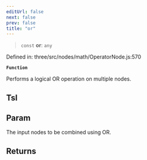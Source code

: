 ```yaml
---
editUrl: false
next: false
prev: false
title: "or"
---
```


> `const` **or**: `any`

Defined in: three/src/nodes/math/OperatorNode.js:570

**`Function`**

Performs a logical OR operation on multiple nodes.

## Tsl

## Param

The input nodes to be combined using OR.

## Returns
